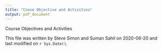 ```yaml
---
title: "Couse Objective and Activities"
output: pdf_document
---
```


Course Objectives and Activities

This file was written by Steve Simon and Suman Sahil on 2020-06-20 and last modified on `r Sys.Date()`.